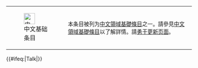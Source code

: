 {| class="messagebox standard-talk"
|-
| [[File:Qsicon inArbeit.svg|30px|中文基础条目]]
|align="left" style="font-size: 90%"|本条目被列为[[Wikipedia:中文領域基礎條目|中文領域基礎條目]]之一。請參見[[Wikipedia:中文領域基礎條目|中文領域基礎條目]]以了解詳情。請[[WP:勇于更新页面|勇于更新页面]]。
|}{{check talk}}{{#ifeq:{{NAMESPACE}}|Talk|[[Category:中文基礎條目|{{PAGENAME}}]]}}<noinclude>[[Category:中文基礎條目| ]]</noinclude>